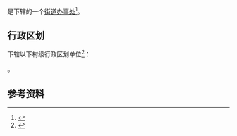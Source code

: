 {{中国乡级行政区|34/12/21/004/000}}

'''{{PAGENAMEBASE}}'''是{{PRC admin/fullname|34/12/21/004/000|3}}下辖的一个[[街道办事处|街道办事处]]<ref>{{PRC admin/ref sgc|{{PRC admin/parent|34/12/21/004/000}}}}</ref>。

== 行政区划 ==
{{PAGENAMEBASE}}下辖以下村级行政区划单位<ref>{{PRC admin/ref sgc|34/12/21/004/000}}</ref>：

{{PRC admin/children|34/12/21/004/000}}。

== 参考资料 ==
{{reflist}}

{{安徽行政区划小作品}}
{{PRC admin/navcat|34/12/21/004/000}}
